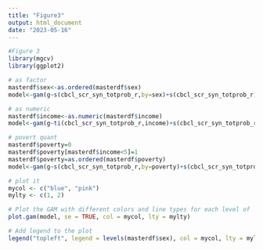 ```yaml
---
title: "Figure3"
output: html_document
date: "2023-05-16"
---
```


```r
#Figure 3
library(mgcv)
library(ggplot2)

# as factor
masterdf$sex<-as.ordered(masterdf$sex)
model<-gam(g~s(cbcl_scr_syn_totprob_r,by=sex)+s(cbcl_scr_syn_totprob_r)+sex+s(interview_age),data=masterdf)

# as numeric
masterdf$income<-as.numeric(masterdf$income)
model<-gam(g~ti(cbcl_scr_syn_totprob_r,income)+s(cbcl_scr_syn_totprob_r)+s(income)+s(interview_age),data=masterdf)

# povert quant
masterdf$poverty=0
masterdf$poverty[masterdf$income<5]=1
masterdf$poverty=as.ordered(masterdf$poverty)
model<-gam(g~s(cbcl_scr_syn_totprob_r,by=poverty)+s(cbcl_scr_syn_totprob_r)+poverty+s(interview_age),data=masterdf)

# plot it
mycol <- c("blue", "pink")
mylty <- c(1, 2)

# Plot the GAM with different colors and line types for each level of 'sex'
plot.gam(model, se = TRUE, col = mycol, lty = mylty)

# Add legend to the plot
legend("topleft", legend = levels(masterdf$sex), col = mycol, lty = mylty)


```